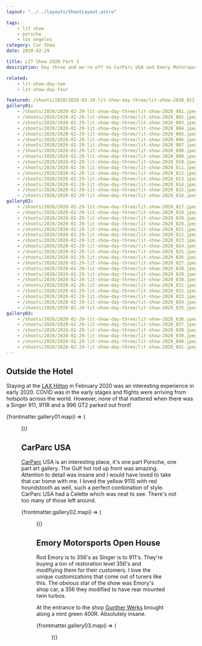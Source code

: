 ```yaml
---
layout: "../../layouts/ShootLayout.astro"

tags:
    - lit show
    - porsche
    - los angeles
category: Car Show
date: 2020-02-29

title: LIT Show 2020 Part 3
description: Day three and we're off to CarParc USA and Emory Motorsports. I got to shoot a Singer 911 as well!

related:
    - lit-show-day-two
    - lit-show-day-four

featured: /shoots/2020/2020-02-29-lit-show-day-three/lit-show-2020_012.jpeg
gallery01:
    - /shoots/2020/2020-02-29-lit-show-day-three/lit-show-2020_001.jpeg
    - /shoots/2020/2020-02-29-lit-show-day-three/lit-show-2020_002.jpeg
    - /shoots/2020/2020-02-29-lit-show-day-three/lit-show-2020_003.jpeg
    - /shoots/2020/2020-02-29-lit-show-day-three/lit-show-2020_004.jpeg
    - /shoots/2020/2020-02-29-lit-show-day-three/lit-show-2020_005.jpeg
    - /shoots/2020/2020-02-29-lit-show-day-three/lit-show-2020_006.jpeg
    - /shoots/2020/2020-02-29-lit-show-day-three/lit-show-2020_007.jpeg
    - /shoots/2020/2020-02-29-lit-show-day-three/lit-show-2020_008.jpeg
    - /shoots/2020/2020-02-29-lit-show-day-three/lit-show-2020_009.jpeg
    - /shoots/2020/2020-02-29-lit-show-day-three/lit-show-2020_010.jpeg
    - /shoots/2020/2020-02-29-lit-show-day-three/lit-show-2020_011.jpeg
    - /shoots/2020/2020-02-29-lit-show-day-three/lit-show-2020_012.jpeg
    - /shoots/2020/2020-02-29-lit-show-day-three/lit-show-2020_013.jpeg
    - /shoots/2020/2020-02-29-lit-show-day-three/lit-show-2020_014.jpeg
    - /shoots/2020/2020-02-29-lit-show-day-three/lit-show-2020_015.jpeg
    - /shoots/2020/2020-02-29-lit-show-day-three/lit-show-2020_016.jpeg
gallery02:
    - /shoots/2020/2020-02-29-lit-show-day-three/lit-show-2020_017.jpeg
    - /shoots/2020/2020-02-29-lit-show-day-three/lit-show-2020_018.jpeg
    - /shoots/2020/2020-02-29-lit-show-day-three/lit-show-2020_019.jpeg
    - /shoots/2020/2020-02-29-lit-show-day-three/lit-show-2020_020.jpeg
    - /shoots/2020/2020-02-29-lit-show-day-three/lit-show-2020_021.jpeg
    - /shoots/2020/2020-02-29-lit-show-day-three/lit-show-2020_022.jpeg
    - /shoots/2020/2020-02-29-lit-show-day-three/lit-show-2020_023.jpeg
    - /shoots/2020/2020-02-29-lit-show-day-three/lit-show-2020_024.jpeg
    - /shoots/2020/2020-02-29-lit-show-day-three/lit-show-2020_025.jpeg
    - /shoots/2020/2020-02-29-lit-show-day-three/lit-show-2020_026.jpeg
    - /shoots/2020/2020-02-29-lit-show-day-three/lit-show-2020_027.jpeg
    - /shoots/2020/2020-02-29-lit-show-day-three/lit-show-2020_028.jpeg
    - /shoots/2020/2020-02-29-lit-show-day-three/lit-show-2020_029.jpeg
    - /shoots/2020/2020-02-29-lit-show-day-three/lit-show-2020_030.jpeg
    - /shoots/2020/2020-02-29-lit-show-day-three/lit-show-2020_031.jpeg
    - /shoots/2020/2020-02-29-lit-show-day-three/lit-show-2020_032.jpeg
    - /shoots/2020/2020-02-29-lit-show-day-three/lit-show-2020_033.jpeg
    - /shoots/2020/2020-02-29-lit-show-day-three/lit-show-2020_034.jpeg
    - /shoots/2020/2020-02-29-lit-show-day-three/lit-show-2020_035.jpeg
gallery03:
    - /shoots/2020/2020-02-29-lit-show-day-three/lit-show-2020_036.jpeg
    - /shoots/2020/2020-02-29-lit-show-day-three/lit-show-2020_037.jpeg
    - /shoots/2020/2020-02-29-lit-show-day-three/lit-show-2020_038.jpeg
    - /shoots/2020/2020-02-29-lit-show-day-three/lit-show-2020_039.jpeg
    - /shoots/2020/2020-02-29-lit-show-day-three/lit-show-2020_040.jpeg
    - /shoots/2020/2020-02-29-lit-show-day-three/lit-show-2020_041.jpeg
---
```



## Outside the Hotel

Staying at the [LAX Hilton](https://www.hilton.com/en/hotels/laxahhh-hilton-los-angeles-airport/) in February 2020 was an interesting experience in early 2020. COVID was in the early stages and flights were arriving from hotspots across the world. However, none of that mattered when there was a Singer 911, 911R and a 996
GT2 parked out front!

{frontmatter.gallery01.map(i => (<Figure src={i} />))}

## CarParc USA

[CarParc](https://carparcusa.com/) USA is an interesting place, it's one part Porsche, one part art gallery. The Gulf hot rod up front was amazing. Attention to detail was insane and I would have loved to take that car home with me. I loved the yellow 911S with red houndstooth as well, such a perfect combination of style. CarParc USA had a Celette which was neat to see. There's not too many of those left around.

{frontmatter.gallery02.map(i => (<Figure src={i} />))}

## Emory Motorsports Open House

Rod Emory is to 356's as Singer is to 911's. They're buying a ton of restoration level 356's and modifiying them for their customers. I love the unique customizations that come out of tuners like this. The obvious star of the show was Emory's shop car, a 356 they modified to have rear mounted twin turbos.

At the entrance to the shop [Gunther Werks](https://www.guntherwerks.com/) brought along a mint green 400R. Absolutely insane.

{frontmatter.gallery03.map(i => (<Figure src={i} />))}
